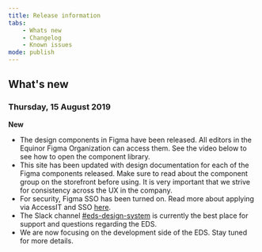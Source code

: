 ```yaml
---
title: Release information
tabs:
    - Whats new
    - Changelog
    - Known issues
mode: publish
---
```


<!--- Template for new post, always post on top: 

### Day, XX Month 2019

**New**

* 

**Improvements**

* 

**Bug fixes**

* 

--->


## What's new


### Thursday, 15 August 2019


**New**

* The design components in Figma have been released. All editors in the Equinor Figma Organization can access them. See the video below to see how to open the component library.
* This site has been updated with design documentation for each of the Figma components released. Make sure to read about the component group on the storefront before using. It is very important that we strive for consistency across the UX in the company. 
* For security, Figma SSO has been turned on. Read more about applying via AccessIT and SSO [here](https://eds.equinor.com/getting-started/designers/starting-with-figma). 
* The Slack channel [#eds-design-system](https://equinor.slack.com/messages/CJT20H1B9) is currently the best place for support and questions regarding the EDS.
* We are now focusing on the development side of the EDS. Stay tuned for more details. 

<Embed url="https://i.imgur.com/CxnA70W.mp4" />
